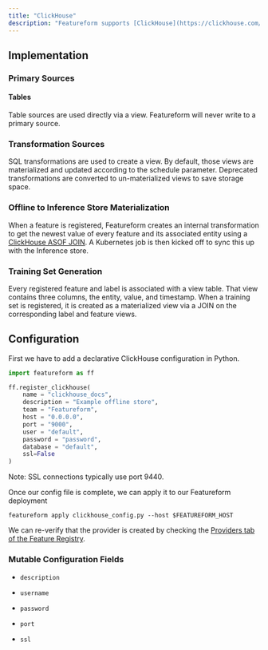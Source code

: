 ```yaml
---
title: "ClickHouse"
description: "Featureform supports [ClickHouse](https://clickhouse.com/) as an Offline Store."
---
```


## Implementation

### Primary Sources

#### Tables

Table sources are used directly via a view. Featureform will never write to a primary source.

### Transformation Sources

SQL transformations are used to create a view. By default, those views are materialized and updated according to the schedule parameter. Deprecated transformations are converted to un-materialized views to save storage space.

### Offline to Inference Store Materialization

When a feature is registered, Featureform creates an internal transformation to get the newest value of every feature and its associated entity using a [ClickHouse ASOF JOIN](https://clickhouse.com/docs/en/sql-reference/statements/select/join#asof-join-usage). A Kubernetes job is then kicked off to sync this up with the Inference store.

### Training Set Generation

Every registered feature and label is associated with a view table. That view contains three columns, the entity, value, and timestamp. When a training set is registered, it is created as a materialized view via a JOIN on the corresponding label and feature views.

## Configuration

First we have to add a declarative ClickHouse configuration in Python.


```py clickhouse\_config.py
import featureform as ff

ff.register_clickhouse(
    name = "clickhouse_docs",
    description = "Example offline store",
    team = "Featureform",
    host = "0.0.0.0",
    port = "9000",
    user = "default",
    password = "password",
    database = "default",
    ssl=False
)
```

Note: SSL connections typically use port 9440.

Once our config file is complete, we can apply it to our Featureform deployment

```
featureform apply clickhouse_config.py --host $FEATUREFORM_HOST
```

We can re-verify that the provider is created by checking the [Providers tab of the Feature Registry](/getting-started/exploring-the-feature-registry).

### Mutable Configuration Fields

* `description`

* `username`

* `password`

* `port`

* `ssl`
